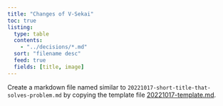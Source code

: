 ```yaml
---
title: "Changes of V-Sekai"
toc: true
listing:
  type: table
  contents:
    - "../decisions/*.md"
  sort: "filename desc"
  feed: true
  fields: [title, image]
---
```


Create a markdown file named similar to `20221017-short-title-that-solves-problem.md` by copying the template file [20221017-template.md](../decisions/20221017-template.md). 
